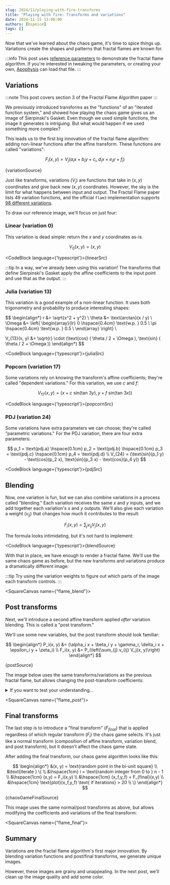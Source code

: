 ```yaml
---
slug: 2024/11/playing-with-fire-transforms
title: "Playing with fire: Transforms and variations"
date: 2024-11-15 13:00:00
authors: [bspeice]
tags: []
---
```


Now that we've learned about the chaos game, it's time to spice things up. Variations create the
shapes and patterns that fractal flames are known for.

<!-- truncate -->

:::info
This post uses [reference parameters](../params.flame) to demonstrate the fractal flame algorithm.
If you're interested in tweaking the parameters, or creating your own, [Apophysis](https://sourceforge.net/projects/apophysis/)
can load that file.
:::

## Variations

:::note
This post covers section 3 of the Fractal Flame Algorithm paper
:::


We previously introduced transforms as the "functions" of an "iterated function system," and showed how
playing the chaos game gives us an image of Sierpinski's Gasket. Even though we used simple functions,
the image it generates is intriguing. But what would happen if we used something more complex?

This leads us to the first big innovation of the fractal flame algorithm: adding non-linear functions
after the affine transform. These functions are called "variations":

$$
F_i(x, y) = V_j(a_i x + b_i y + c_i, d_i x + e_i y + f_i)
$$


<CodeBlock language="typescript">{variationSource}</CodeBlock>

Just like transforms, variations ($V_j$) are functions that take in $(x, y)$ coordinates
and give back new $(x, y)$ coordinates.
However, the sky is the limit for what happens between input and output.
The Fractal Flame paper lists 49 variation functions,
and the official `flam3` implementation supports [98 different variations](https://github.com/scottdraves/flam3/blob/7fb50c82e90e051f00efcc3123d0e06de26594b2/variations.c).

To draw our reference image, we'll focus on just four:

### Linear (variation 0)

This variation is dead simple: return the $x$ and $y$ coordinates as-is.

$$
V_0(x,y) = (x,y)
$$


<CodeBlock language={'typescript'}>{linearSrc}</CodeBlock>

:::tip
In a way, we've already been using this variation! The transforms that define Sierpinski's Gasket
apply the affine coefficients to the input point and use that as the output.
:::

### Julia (variation 13)

This variation is a good example of a non-linear function. It uses both trigonometry
and probability to produce interesting shapes:

$$
\begin{align*}
r &= \sqrt{x^2 + y^2} \\
\theta &= \text{arctan}(x / y) \\
\Omega &= \left\{
\begin{array}{lr}
0 \hspace{0.4cm} \text{w.p. } 0.5 \\
\pi \hspace{0.4cm} \text{w.p. } 0.5 \\
\end{array}
\right\} \\

V_{13}(x, y) &= \sqrt{r} \cdot (\text{cos} ( \theta / 2 + \Omega ), \text{sin} ( \theta / 2 + \Omega ))
\end{align*}
$$


<CodeBlock language={'typescript'}>{juliaSrc}</CodeBlock>

### Popcorn (variation 17)

Some variations rely on knowing the transform's affine coefficients; they're called "dependent variations."
For this variation, we use $c$ and $f$:

$$
V_{17}(x,y) = (x + c\ \text{sin}(\text{tan }3y), y + f\ \text{sin}(\text{tan }3x))
$$


<CodeBlock language={'typescript'}>{popcornSrc}</CodeBlock>

### PDJ (variation 24)

Some variations have extra parameters we can choose; they're called "parametric variations."
For the PDJ variation, there are four extra parameters:

$$
p_1 = \text{pdj.a} \hspace{0.1cm} p_2 = \text{pdj.b} \hspace{0.1cm} p_3 = \text{pdj.c} \hspace{0.1cm} p_4 = \text{pdj.d} \\
V_{24} = (\text{sin}(p_1 y) - \text{cos}(p_2 x), \text{sin}(p_3 x) - \text{cos}(p_4 y))
$$


<CodeBlock language={'typescript'}>{pdjSrc}</CodeBlock>

## Blending

Now, one variation is fun, but we can also combine variations in a process called "blending."
Each variation receives the same $x$ and $y$ inputs, and we add together each variation's $x$ and $y$ outputs.
We'll also give each variation a weight ($v_{ij}$) that changes how much it contributes to the result:

$$
F_i(x,y) = \sum_{j} v_{ij} V_j(x, y)
$$

The formula looks intimidating, but it's not hard to implement:


<CodeBlock language={'typescript'}>{blendSource}</CodeBlock>

With that in place, we have enough to render a fractal flame. We'll use the same
chaos game as before, but the new transforms and variations produce a dramatically different image:

:::tip
Try using the variation weights to figure out which parts of the image each transform controls.
:::


<SquareCanvas name={"flame_blend"}><FlameBlend/></SquareCanvas>

## Post transforms

Next, we'll introduce a second affine transform applied _after_ variation blending. This is called a "post transform."

We'll use some new variables, but the post transform should look familiar:

$$
\begin{align*}
P_i(x, y) &= (\alpha_i x + \beta_i y + \gamma_i, \delta_i x + \epsilon_i y + \zeta_i) \\
F_i(x, y) &= P_i\left(\sum_{j} v_{ij} V_j(x, y)\right)
\end{align*}
$$


<CodeBlock language="typescript">{postSource}</CodeBlock>

The image below uses the same transforms/variations as the previous fractal flame,
but allows changing the post-transform coefficients:

<details>
    <summary>If you want to test your understanding...</summary>

    - What post-transform coefficients will give us the previous image?
    - What post-transform coefficients will give us a _mirrored_ image?
</details>


<SquareCanvas name={"flame_post"}><FlamePost/></SquareCanvas>

## Final transforms

The last step is to introduce a "final transform" ($F_{final}$) that is applied
regardless of which regular transform ($F_i$) the chaos game selects.
It's just like a normal transform (composition of affine transform, variation blend, and post transform),
but it doesn't affect the chaos game state.

After adding the final transform, our chaos game algorithm looks like this:

$$
\begin{align*}
&(x, y) = \text{random point in the bi-unit square} \\
&\text{iterate } \{ \\
&\hspace{1cm} i = \text{random integer from 0 to } n - 1 \\
&\hspace{1cm} (x,y) = F_i(x,y) \\
&\hspace{1cm} (x_f,y_f) = F_{final}(x,y) \\
&\hspace{1cm} \text{plot}(x_f,y_f) \text{ if iterations} > 20 \\
\}
\end{align*}
$$


<CodeBlock language="typescript">{chaosGameFinalSource}</CodeBlock>

This image uses the same normal/post transforms as above, but allows modifying
the coefficients and variations of the final transform:


<SquareCanvas name={"flame_final"}><FlameFinal/></SquareCanvas>

## Summary

Variations are the fractal flame algorithm's first major innovation.
By blending variation functions and post/final transforms, we generate unique images.

However, these images are grainy and unappealing. In the next post, we'll clean up
the image quality and add some color.